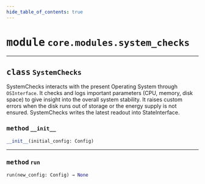 ```yaml
---
hide_table_of_contents: true
---
```


<!-- markdownlint-disable -->

# <kbd>module</kbd> `core.modules.system_checks`






---

## <kbd>class</kbd> `SystemChecks`
SystemChecks interacts with the present Operating System through `OSInterface`. It checks and logs important parameters (CPU, memory, disk space) to give insight into the overall system stability. It raises custom errors when the disk runs out of storage or the energy supply is not ensured. SystemChecks writes the latest readout into StateInterface. 

### <kbd>method</kbd> `__init__`

```python
__init__(initial_config: Config)
```








---

### <kbd>method</kbd> `run`

```python
run(new_config: Config) → None
```






